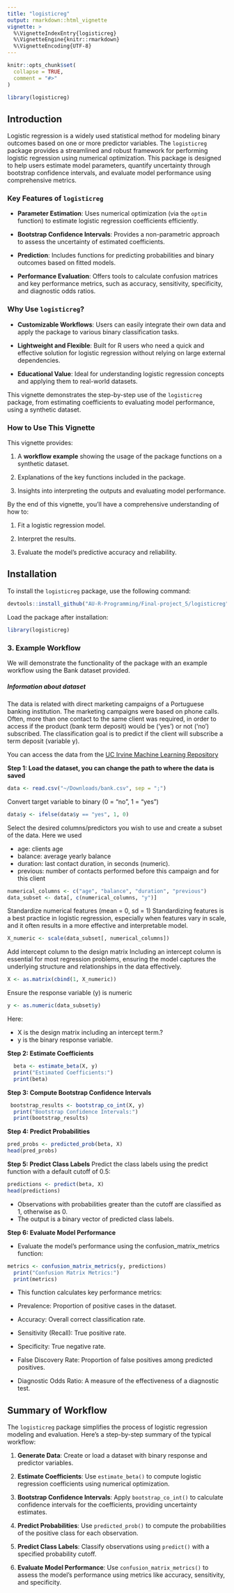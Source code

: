 ```yaml
---
title: "logisticreg"
output: rmarkdown::html_vignette
vignette: >
  %\VignetteIndexEntry{logisticreg}
  %\VignetteEngine{knitr::rmarkdown}
  %\VignetteEncoding{UTF-8}
---
```


```r
knitr::opts_chunk$set(
  collapse = TRUE,
  comment = "#>"
)
```

```r
library(logisticreg)
```


## Introduction

Logistic regression is a widely used statistical method for modeling binary outcomes based on one or more predictor variables. The `logisticreg` package provides a streamlined and robust framework for performing logistic regression using numerical optimization. This package is designed to help users estimate model parameters, quantify uncertainty through bootstrap confidence intervals, and evaluate model performance using comprehensive metrics.

### Key Features of `logisticreg`

- **Parameter Estimation**: Uses numerical optimization (via the `optim` function) to estimate logistic regression coefficients efficiently.

- **Bootstrap Confidence Intervals**: Provides a non-parametric approach to assess the uncertainty of estimated coefficients.

- **Prediction**: Includes functions for predicting probabilities and binary outcomes based on fitted models.

- **Performance Evaluation**: Offers tools to calculate confusion matrices and key performance metrics, such as accuracy, sensitivity, specificity, and diagnostic odds ratios.

### Why Use `logisticreg`?

- **Customizable Workflows**: Users can easily integrate their own data and apply the package to various binary classification tasks.

- **Lightweight and Flexible**: Built for R users who need a quick and effective solution for logistic regression without relying on large external dependencies.

- **Educational Value**: Ideal for understanding logistic regression concepts and applying them to real-world datasets.

This vignette demonstrates the step-by-step use of the `logisticreg` package, from estimating coefficients to evaluating model performance, using a synthetic dataset.

### How to Use This Vignette

This vignette provides:

1. A **workflow example** showing the usage of the package functions on a synthetic dataset.

2. Explanations of the key functions included in the package.

3. Insights into interpreting the outputs and evaluating model performance.

By the end of this vignette, you’ll have a comprehensive understanding of how to:

1. Fit a logistic regression model.

2. Interpret the results.

3. Evaluate the model's predictive accuracy and reliability.

## Installation

To install the `logisticreg` package, use the following command:

```r
devtools::install_github("AU-R-Programming/Final-project_5/logisticreg")

```


Load the package after installation:
```r
library(logisticreg)

```

### **3. Example Workflow**

We will demonstrate the functionality of the package with an example workflow using the Bank dataset provided.

##### Information about dataset

The data is related with direct marketing campaigns of a Portuguese banking institution. The marketing campaigns were based on phone calls. Often, more than one contact to the same client was required, in order to access if the product (bank term deposit) would be ('yes') or not ('no') subscribed. The classification goal is to predict if the client will subscribe a term deposit (variable y).

You can access the data from the [UC Irvine Machine Learning Repository](https://archive.ics.uci.edu/dataset/222/bank+marketing)


**Step 1: Load the dataset, you can change the path to where the data is saved**

```r
data <- read.csv("~/Downloads/bank.csv", sep = ";")
```

Convert target variable to binary (0 = "no", 1 = "yes")

```r
data$y <- ifelse(data$y == "yes", 1, 0)
```

Select the desired columns/predictors you wish to use and create a subset of the data. Here we used

* age: clients age
* balance: average yearly balance
* duration: last contact duration, in seconds (numeric).
* previous: number of contacts performed before this campaign and for this client

```r
numerical_columns <- c("age", "balance", "duration", "previous")
data_subset <- data[, c(numerical_columns, "y")]
```

Standardize numerical features (mean = 0, sd = 1)
Standardizing features is a best practice in logistic regression, especially when features vary in scale, and it often results in a more effective and interpretable model.

```r
X_numeric <- scale(data_subset[, numerical_columns])
```

Add intercept column to the design matrix
Including an intercept column is essential for most regression problems, ensuring the model captures the underlying structure and relationships in the data effectively.
```r
X <- as.matrix(cbind(1, X_numeric))
```

Ensure the response variable (y) is numeric
```r
y <- as.numeric(data_subset$y)
```

Here:

- X is the design matrix including an intercept term.?
- y is the binary response variable.


**Step 2: Estimate Coefficients**

```r
  beta <- estimate_beta(X, y)
  print("Estimated Coefficients:")
  print(beta)
```


**Step 3: Compute Bootstrap Confidence Intervals**

```r
 bootstrap_results <- bootstrap_co_int(X, y)
  print("Bootstrap Confidence Intervals:")
  print(bootstrap_results)
```

**Step 4: Predict Probabilities**

```r
pred_probs <- predicted_prob(beta, X)
head(pred_probs)

```

**Step 5: Predict Class Labels**
Predict the class labels using the predict function with a default cutoff of 0.5:

```r
predictions <- predict(beta, X)
head(predictions)

```

- Observations with probabilities greater than the cutoff are classified as 1, otherwise as 0.
- The output is a binary vector of predicted class labels.


**Step 6: Evaluate Model Performance**

- Evaluate the model's performance using the confusion_matrix_metrics function:

```r
metrics <- confusion_matrix_metrics(y, predictions)
  print("Confusion Matrix Metrics:")
  print(metrics)

```

- This function calculates key performance metrics:

- Prevalence: Proportion of positive cases in the dataset.

- Accuracy: Overall correct classification rate.

- Sensitivity (Recall): True positive rate.

- Specificity: True negative rate.

- False Discovery Rate: Proportion of false positives among predicted positives.

- Diagnostic Odds Ratio: A measure of the effectiveness of a diagnostic test.



## Summary of Workflow

The `logisticreg` package simplifies the process of logistic regression modeling and evaluation. Here's a step-by-step summary of the typical workflow:

1. **Generate Data**: Create or load a dataset with binary response and predictor variables.

2. **Estimate Coefficients**: Use `estimate_beta()` to compute logistic regression coefficients using numerical optimization.

3. **Bootstrap Confidence Intervals**: Apply `bootstrap_co_int()` to calculate confidence intervals for the coefficients, providing uncertainty estimates.

4. **Predict Probabilities**: Use `predicted_prob()` to compute the probabilities of the positive class for each observation.

5. **Predict Class Labels**: Classify observations using `predict()` with a specified probability cutoff.

6. **Evaluate Model Performance**: Use `confusion_matrix_metrics()` to assess the model’s performance using metrics like accuracy, sensitivity, and specificity.

















